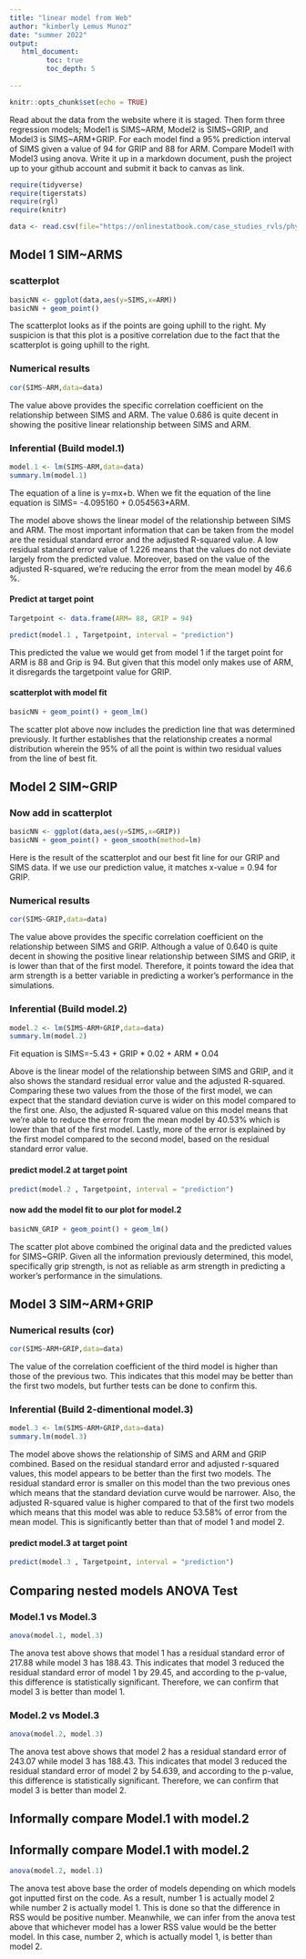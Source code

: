 ```yaml
---
title: "linear model from Web"
author: "kimberly Lemus Munoz"
date: "summer 2022"
output:
   html_document:
         toc: true
         toc_depth: 5
        
---
```


```r
knitr::opts_chunk$set(echo = TRUE)
```

Read about the data from the website where it is staged.  Then form three regression models; Model1 is SIMS~ARM, Model2 is SIMS~GRIP, and Model3 is SIMS~ARM+GRIP. For each model find a 95% prediction interval of SIMS given a value of 94  for GRIP and 88 for ARM. Compare Model1 with Model3 using anova. Write it up in a markdown document, push the project up to your github account and submit it back to canvas as link. 

 


```r
require(tidyverse)
require(tigerstats)
require(rgl)
require(knitr)

```

```r
data <- read.csv(file="https://onlinestatbook.com/case_studies_rvls/physical_strength/data.txt",sep="",header=TRUE)  

```

## Model 1 SIM~ARMS

### scatterplot

```r
basicNN <- ggplot(data,aes(y=SIMS,x=ARM))
basicNN + geom_point()
```


The scatterplot looks as if the points are going uphill to the right. My suspicion is that this plot is a positive correlation due to the fact that the scatterplot is going uphill to the right.


### Numerical results


```r
cor(SIMS~ARM,data=data)
```
The value above provides the specific correlation coefficient on the relationship between SIMS and ARM. The value 0.686 is quite decent in showing the positive linear relationship between SIMS and ARM. 




### Inferential  (Build model.1)


```r
model.1 <- lm(SIMS~ARM,data=data)
summary.lm(model.1)
```

The equation of a line is y=mx+b.
When we  fit the equation of the line equation is SIMS= -4.095160 + 0.054563*ARM.

The model above shows the linear model of the relationship between SIMS and ARM. The most important information that can be taken from the model are the residual standard error and the adjusted R-squared value. A low residual standard error value of 1.226 means that the values do not deviate largely from the predicted value. Moreover, based on the value of the adjusted R-squared, we're reducing the error from the mean model by 46.6 %. 


#### Predict at target point
```r
Targetpoint <- data.frame(ARM= 88, GRIP = 94)
```

```r
predict(model.1 , Targetpoint, interval = "prediction")
```

This predicted the value we would get from model 1 if the target point for ARM is 88 and Grip is 94. But given that this model only makes use of ARM, it disregards the targetpoint value for GRIP. 











#### scatterplot with model fit
 
```r
basicNN + geom_point() + geom_lm()
```



The scatter plot above now includes the prediction line that was determined previously. It further establishes that the relationship creates a normal distribution wherein the 95% of all the point is within two residual values from the line of best fit.  
 







## Model 2 SIM~GRIP


### Now add in scatterplot


```r
basicNN <- ggplot(data,aes(y=SIMS,x=GRIP))
basicNN + geom_point() + geom_smooth(method=lm)
```


Here is the result of the scatterplot and our best fit line for our GRIP and SIMS data. If we use our prediction value, it matches x-value = 0.94 for GRIP.




### Numerical results 

```r
cor(SIMS~GRIP,data=data)
```
The value above provides the specific correlation coefficient on the relationship between SIMS and GRIP. Although a value of 0.640 is quite decent in showing the positive linear relationship between SIMS and GRIP, it is lower than that of the first model. Therefore, it points toward the idea that arm strength is a better variable in predicting a worker's performance in the simulations. 






### Inferential  (Build model.2)
  
```r
model.2 <- lm(SIMS~ARM+GRIP,data=data)
summary.lm(model.2)
```  

Fit equation is SIMS=-5.43 + GRIP * 0.02 + ARM * 0.04

Above is the linear model of the relationship between SIMS and GRIP, and it also shows the standard residual error value and the adjusted R-squared. Comparing these two values from the those of the first model, we can expect that the standard deviation curve is wider on this model compared to the first one. Also, the adjusted R-squared value on this model means that we're able to reduce the error from the mean model by 40.53% which is lower than that of the first model. Lastly, more of the error is explained by the first model compared to the second model, based on the residual standard error value.

#### predict model.2 at target point

```r
predict(model.2 , Targetpoint, interval = "prediction")
```


#### now add the model fit to our plot for model.2
  
```r
basicNN_GRIP + geom_point() + geom_lm()
```
The scatter plot above combined the original data and the predicted values for SIMS~GRIP. Given all the information previously determined, this model, specifically grip strength, is not as reliable as arm strength in predicting a worker's performance in the simulations.

## Model 3 SIM~ARM+GRIP


### Numerical results (cor)
```r
cor(SIMS~ARM+GRIP,data=data)
```
The value of the correlation coefficient of the third model is higher than those of the previous two. This indicates that this model may be better than the first two models, but further tests can be done to confirm this. 

  
### Inferential  (Build 2-dimentional model.3)

```r
model.3 <- lm(SIMS~ARM+GRIP,data=data)
summary.lm(model.3)
```


The model above shows the relationship of SIMS and ARM and GRIP combined. Based on the residual standard error and adjusted r-squared values, this model appears to be better than the first two models. The residual standard error is smaller on this model than the two previous ones which means that the standard deviation curve would be narrower. Also, the adjusted R-squared value is higher compared to that of the first two models which means that this model was able to reduce 53.58% of error from the mean model. This is significantly better than that of model 1 and model 2. 


#### predict model.3 at target point

```r
predict(model.3 , Targetpoint, interval = "prediction")
```  

## Comparing nested models ANOVA Test

### Model.1 vs Model.3

```r
anova(model.1, model.3)
```
The anova test above shows that model 1 has a residual standard error of 217.88 while model 3 has 188.43. This indicates that model 3 reduced the residual standard error of model 1 by 29.45, and according to the p-value, this difference is statistically significant. Therefore, we can confirm that model 3 is better than model 1. 





### Model.2 vs Model.3
```r
anova(model.2, model.3)
```

The anova test above shows that model 2 has a residual standard error of 243.07 while model 3 has 188.43. This indicates that model 3 reduced the residual standard error of model 2 by 54.639, and according to the p-value, this difference is statistically significant. Therefore, we can confirm that model 3 is better than model 2. 

## Informally compare Model.1 with model.2
## Informally compare Model.1 with model.2

```r
anova(model.2, model.1)
```

The anova test above base the order of models depending on which models got inputted first on the code. As a result, number 1 is actually model 2 while number 2 is actually model 1. This is done so that the difference in RSS would be positive number. Meanwhile, we can infer from the anova test above that whichever model has a lower RSS value would be the better model. In this case, number 2, which is actually model 1, is better than model 2. 


